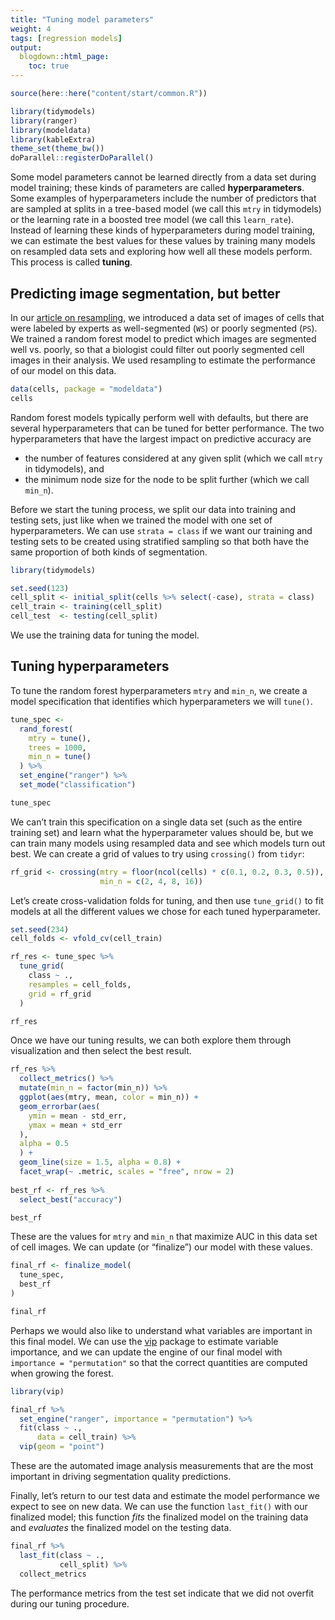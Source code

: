 ```yaml
---
title: "Tuning model parameters"
weight: 4
tags: [regression models]
output:
  blogdown::html_page:
    toc: true
---
```


```r
source(here::here("content/start/common.R"))
```


```r
library(tidymodels)
library(ranger)
library(modeldata)
library(kableExtra)
theme_set(theme_bw())
doParallel::registerDoParallel()
```

Some model parameters cannot be learned directly from a data set during model training; these kinds of parameters are called **hyperparameters**. Some examples of hyperparameters include the number of predictors that are sampled at splits in a tree-based model (we call this `mtry` in tidymodels) or the learning rate in a boosted tree model (we call this `learn_rate`). Instead of learning these kinds of hyperparameters during model training, we can estimate the best values for these values by training many models on resampled data sets and exploring how well all these models perform. This process is called **tuning**.

## Predicting image segmentation, but better

In our [article on resampling](LINKTODO), we introduced a data set of images of cells that were labeled by experts as well-segmented (`WS`) or poorly segmented (`PS`). We trained a random forest model to predict which images are segmented well vs. poorly, so that a biologist could filter out poorly segmented cell images in their analysis. We used resampling to estimate the performance of our model on this data.

```r
data(cells, package = "modeldata")
cells
```

Random forest models typically perform well with defaults, but there are several hyperparameters that can be tuned for better performance. The two hyperparameters that have the largest impact on predictive accuracy are

- the number of features considered at any given split (which we call `mtry` in tidymodels), and
- the minimum node size for the node to be split further (which we call `min_n`).

Before we start the tuning process, we split our data into training and testing sets, just like when we trained the model with one set of hyperparameters. We can use `strata = class` if we want our training and testing sets to be created using stratified sampling so that both have the same proportion of both kinds of segmentation.

```r
library(tidymodels) 

set.seed(123)
cell_split <- initial_split(cells %>% select(-case), strata = class)
cell_train <- training(cell_split)
cell_test  <- testing(cell_split)
```

We use the training data for tuning the model.

## Tuning hyperparameters

To tune the random forest hyperparameters `mtry` and `min_n`, we create a model specification that identifies which hyperparameters we will `tune()`.

```r
tune_spec <- 
  rand_forest(
    mtry = tune(),
    trees = 1000,
    min_n = tune()
  ) %>% 
  set_engine("ranger") %>% 
  set_mode("classification")

tune_spec
```

We can't train this specification on a single data set (such as the entire training set) and learn what the hyperparameter values should be, but we can train many models using resampled data and see which models turn out best. We can create a grid of values to try using `crossing()` from `tidyr`:

```r
rf_grid <- crossing(mtry = floor(ncol(cells) * c(0.1, 0.2, 0.3, 0.5)),
                    min_n = c(2, 4, 8, 16))
```

Let's create cross-validation folds for tuning, and then use `tune_grid()` to fit models at all the different values we chose for each tuned hyperparameter.

```r
set.seed(234)
cell_folds <- vfold_cv(cell_train)

rf_res <- tune_spec %>%
  tune_grid(
    class ~ .,
    resamples = cell_folds,
    grid = rf_grid
  )

rf_res
```

Once we have our tuning results, we can both explore them through visualization and then select the best result.

```r
rf_res %>%
  collect_metrics() %>%
  mutate(min_n = factor(min_n)) %>%
  ggplot(aes(mtry, mean, color = min_n)) +
  geom_errorbar(aes(
    ymin = mean - std_err,
    ymax = mean + std_err
  ),
  alpha = 0.5
  ) +
  geom_line(size = 1.5, alpha = 0.8) +
  facet_wrap(~ .metric, scales = "free", nrow = 2)
  
best_rf <- rf_res %>%
  select_best("accuracy")

best_rf
```

These are the values for `mtry` and `min_n` that maximize AUC in this data set of cell images. We can update (or "finalize") our model with these values.

```r
final_rf <- finalize_model(
  tune_spec,
  best_rf
)

final_rf
```

Perhaps we would also like to understand what variables are important in this final model. We can use the [vip](https://koalaverse.github.io/vip/) package to estimate variable importance, and we can update the engine of our final model with `importance = "permutation"` so that the correct quantities are computed when growing the forest.

```r
library(vip)

final_rf %>%
  set_engine("ranger", importance = "permutation") %>% 
  fit(class ~ .,
      data = cell_train) %>%
  vip(geom = "point")
```

These are the automated image analysis measurements that are the most important in driving segmentation quality predictions.

Finally, let's return to our test data and estimate the model performance we expect to see on new data. We can use the function `last_fit()` with our finalized model; this function _fits_ the finalized model on the training data and _evaluates_ the finalized model on the testing data.

```r
final_rf %>%
  last_fit(class ~ ., 
           cell_split) %>%
  collect_metrics
```

The performance metrics from the test set indicate that we did not overfit during our tuning procedure.
